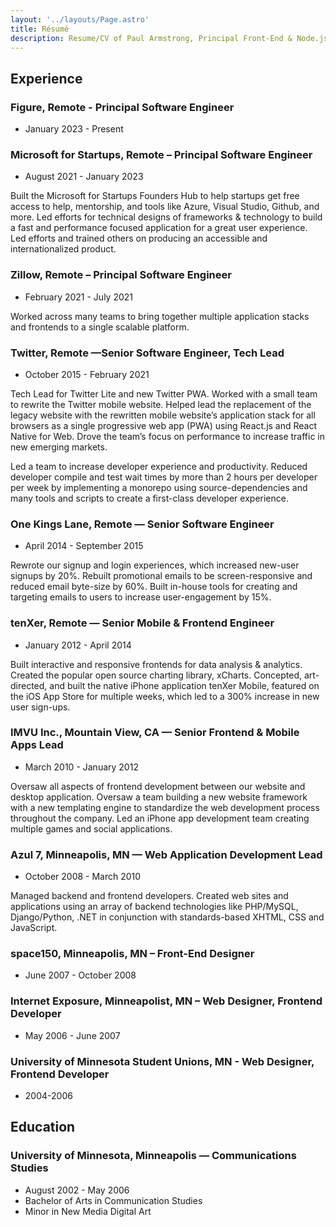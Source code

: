 ```yaml
---
layout: '../layouts/Page.astro'
title: Résumé
description: Resume/CV of Paul Armstrong, Principal Front-End & Node.js Engineer
---
```


## Experience

### Figure, Remote - Principal Software Engineer

- January 2023 - Present

### Microsoft for Startups, Remote – Principal Software Engineer

- August 2021 - January 2023

Built the Microsoft for Startups Founders Hub to help startups get free access to help, mentorship, and tools like Azure, Visual Studio, Github, and more. Led efforts for technical designs of frameworks & technology to build a fast and performance focused application for a great user experience. Led efforts and trained others on producing an accessible and internationalized product.

### Zillow, Remote – Principal Software Engineer

- February 2021 - July 2021

Worked across many teams to bring together multiple application stacks and frontends to a single scalable platform.

### Twitter, Remote —Senior Software Engineer, Tech Lead

- October 2015 - February 2021

Tech Lead for Twitter Lite and new Twitter PWA. Worked with a small team to rewrite the Twitter mobile website. Helped lead the replacement of the legacy website with the rewritten mobile website’s application stack for all browsers as a single progressive web app (PWA) using React.js and React Native for Web. Drove the team’s focus on performance to increase traffic in new emerging markets.

Led a team to increase developer experience and productivity. Reduced developer compile and test wait times by more than 2 hours per developer per week by implementing a monorepo using source-dependencies and many tools and scripts to create a first-class developer experience.

### One Kings Lane, Remote — Senior Software Engineer

- April 2014 - September 2015

Rewrote our signup and login experiences, which increased new-user signups by 20%. Rebuilt promotional emails to be screen-responsive and reduced email byte-size by 60%. Built in-house tools for creating and targeting emails to users to increase user-engagement by 15%.

### tenXer, Remote — Senior Mobile & Frontend Engineer

- January 2012 - April 2014

Built interactive and responsive frontends for data analysis & analytics. Created the popular open source charting library, xCharts. Concepted, art-directed, and built the native iPhone application tenXer Mobile, featured on the iOS App Store for multiple weeks, which led to a 300% increase in new user sign-ups.

### IMVU Inc., Mountain View, CA — Senior Frontend & Mobile Apps Lead

- March 2010 - January 2012

Oversaw all aspects of frontend development between our website and desktop application. Oversaw a team building a new website framework with a new templating engine to standardize the web development process throughout the company. Led an iPhone app development team creating multiple games and social applications.

### Azul 7, Minneapolis, MN — Web Application Development Lead

- October 2008 - March 2010

Managed backend and frontend developers. Created web sites and applications using an array of backend technologies like PHP/MySQL, Django/Python, .NET in conjunction with standards-based XHTML, CSS and JavaScript.

### space150, Minneapolis, MN – Front-End Designer

- June 2007 - October 2008

### Internet Exposure, Minneapolist, MN – Web Designer, Frontend Developer

- May 2006 - June 2007

### University of Minnesota Student Unions, MN - Web Designer, Frontend Developer

- 2004-2006

## Education

### University of Minnesota, Minneapolis — Communications Studies

- August 2002 - May 2006
- Bachelor of Arts in Communication Studies
- Minor in New Media Digital Art
